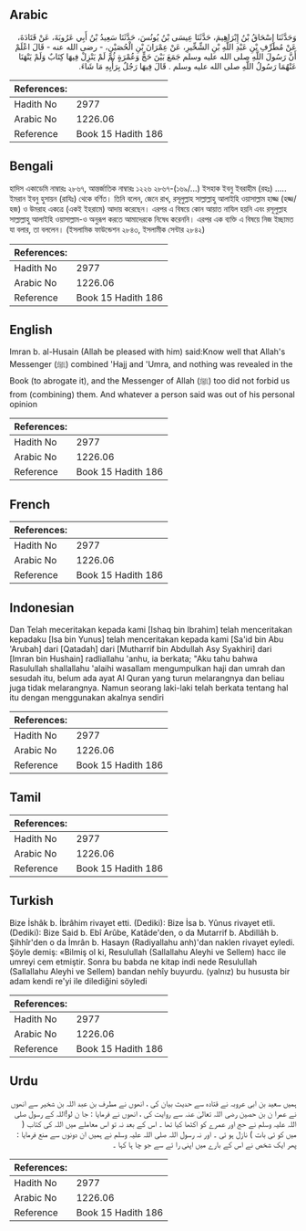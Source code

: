 ## Arabic


<div dir="rtl" lang="ar" style={{fontSize:'larger',backgroundColor:'#f8f9fa',padding:20}}>
وَحَدَّثَنَا إِسْحَاقُ بْنُ إِبْرَاهِيمَ، حَدَّثَنَا عِيسَى بْنُ يُونُسَ، حَدَّثَنَا سَعِيدُ بْنُ أَبِي عَرُوبَةَ، عَنْ قَتَادَةَ، عَنْ مُطَرِّفِ بْنِ عَبْدِ اللَّهِ بْنِ الشِّخِّيرِ، عَنْ عِمْرَانَ بْنِ الْحُصَيْنِ، - رضى الله عنه - قَالَ اعْلَمْ أَنَّ رَسُولَ اللَّهِ صلى الله عليه وسلم جَمَعَ بَيْنَ حَجٍّ وَعُمْرَةٍ ثُمَّ لَمْ يَنْزِلْ فِيهَا كِتَابٌ وَلَمْ يَنْهَنَا عَنْهُمَا رَسُولُ اللَّهِ صلى الله عليه وسلم ‏.‏ قَالَ فِيهَا رَجُلٌ بِرَأْيِهِ مَا شَاءَ‏.‏
</div>
<div style={{backgroundColor:'#f8f9fa',padding:20, marginBottom: 10}}><table> <thead> <tr> <th>References:</th> <th></th> </tr> </thead> <tbody><tr><td>Hadith No</td><td>2977</td></tr><tr><td>Arabic No</td><td>1226.06</td></tr><tr><td>Reference</td><td>Book 15 Hadith 186</td></tr></tbody></table></div>

## Bengali


<div dir="ltr" lang="bn" style={{fontSize:'larger',backgroundColor:'#f8f9fa',padding:20}}>
হাদিস একাডেমি নাম্বারঃ ২৮৬৭, আন্তর্জাতিক নাম্বারঃ ১২২৬ ২৮৬৭-(১৬৯/...) ইসহাক ইবনু ইবরাহীম (রহঃ) ..... ইমরান ইবনু হুসায়ন (রাযিঃ) থেকে বর্ণিত। তিনি বলেন, জেনে রাখ, রসূলুল্লাহ সাল্লাল্লাহু আলাইহি ওয়াসাল্লাম হাজ্জ (হজ্জ/হজ) ও উমরাহ একত্রে (একই ইহরামে) আদায় করেছেন। এরপর এ বিষয়ে কোন আয়াত নাযিল হয়নি এবং রসূলুল্লাহ সাল্লাল্লাহু আলাইহি ওয়াসাল্লাম-ও অনুরূপ করতে আমাদেরকে নিষেধ করেননি। এরপর এক ব্যক্তি এ বিষয়ে নিজ ইচ্ছামত যা বলার, তা বললেন। (ইসলামিক ফাউন্ডেশন ২৮৪৩, ইসলামীক সেন্টার ২৮৪২)
</div>
<div style={{backgroundColor:'#f8f9fa',padding:20, marginBottom: 10}}><table> <thead> <tr> <th>References:</th> <th></th> </tr> </thead> <tbody><tr><td>Hadith No</td><td>2977</td></tr><tr><td>Arabic No</td><td>1226.06</td></tr><tr><td>Reference</td><td>Book 15 Hadith 186</td></tr></tbody></table></div>

## English


<div dir="ltr" lang="en" style={{fontSize:'larger',backgroundColor:'#f8f9fa',padding:20}}>
Imran b. al-Husain (Allah be pleased with him) said:Know well that Allah's Messenger (ﷺ) combined 'Hajj and 'Umra, and nothing was revealed in the Book (to abrogate it), and the Messenger of Allah (ﷺ) too did not forbid us from (combining) them. And whatever a person said was out of his personal opinion
</div>
<div style={{backgroundColor:'#f8f9fa',padding:20, marginBottom: 10}}><table> <thead> <tr> <th>References:</th> <th></th> </tr> </thead> <tbody><tr><td>Hadith No</td><td>2977</td></tr><tr><td>Arabic No</td><td>1226.06</td></tr><tr><td>Reference</td><td>Book 15 Hadith 186</td></tr></tbody></table></div>

## French


<div dir="ltr" lang="fr" style={{fontSize:'larger',backgroundColor:'#f8f9fa',padding:20}}>

</div>
<div style={{backgroundColor:'#f8f9fa',padding:20, marginBottom: 10}}><table> <thead> <tr> <th>References:</th> <th></th> </tr> </thead> <tbody><tr><td>Hadith No</td><td>2977</td></tr><tr><td>Arabic No</td><td>1226.06</td></tr><tr><td>Reference</td><td>Book 15 Hadith 186</td></tr></tbody></table></div>

## Indonesian


<div dir="ltr" lang="id" style={{fontSize:'larger',backgroundColor:'#f8f9fa',padding:20}}>
Dan Telah meceritakan kepada kami [Ishaq bin Ibrahim] telah menceritakan kepadaku [Isa bin Yunus] telah menceritakan kepada kami [Sa'id bin Abu 'Arubah] dari [Qatadah] dari [Mutharrif bin Abdullah Asy Syakhiri] dari [Imran bin Hushain] radliallahu 'anhu, ia berkata; "Aku tahu bahwa Rasulullah shallallahu 'alaihi wasallam mengumpulkan haji dan umrah dan sesudah itu, belum ada ayat Al Quran yang turun melarangnya dan beliau juga tidak melarangnya. Namun seorang laki-laki telah berkata tentang hal itu dengan menggunakan akalnya sendiri
</div>
<div style={{backgroundColor:'#f8f9fa',padding:20, marginBottom: 10}}><table> <thead> <tr> <th>References:</th> <th></th> </tr> </thead> <tbody><tr><td>Hadith No</td><td>2977</td></tr><tr><td>Arabic No</td><td>1226.06</td></tr><tr><td>Reference</td><td>Book 15 Hadith 186</td></tr></tbody></table></div>

## Tamil


<div dir="ltr" lang="ta" style={{fontSize:'larger',backgroundColor:'#f8f9fa',padding:20}}>

</div>
<div style={{backgroundColor:'#f8f9fa',padding:20, marginBottom: 10}}><table> <thead> <tr> <th>References:</th> <th></th> </tr> </thead> <tbody><tr><td>Hadith No</td><td>2977</td></tr><tr><td>Arabic No</td><td>1226.06</td></tr><tr><td>Reference</td><td>Book 15 Hadith 186</td></tr></tbody></table></div>

## Turkish


<div dir="ltr" lang="tr" style={{fontSize:'larger',backgroundColor:'#f8f9fa',padding:20}}>
Bize İshâk b. İbrâhim rivayet etti. (Dediki): Bize İsa b. Yûnus rivayet etli. (Dediki): Bize Said b. Ebî Arûbe, Katâde'den, o da Mutarrif b. Abdillâh b. Şihhîr'den o da İmrân b. Hasayn (Radiyallahu anh)'dan naklen rivayet eyledi. Şöyle demiş: «Bilmiş ol ki, Resulullah (Sallallahu Aleyhi ve Sellem) hacc ile umreyi cem etmiştir. Sonra bu babda ne kitap indi nede Resulullah (Sallallahu Aleyhi ve Sellem) bandan nehîy buyurdu. (yalnız) bu hususta bir adam kendi re'yi ile dilediğini söyledi
</div>
<div style={{backgroundColor:'#f8f9fa',padding:20, marginBottom: 10}}><table> <thead> <tr> <th>References:</th> <th></th> </tr> </thead> <tbody><tr><td>Hadith No</td><td>2977</td></tr><tr><td>Arabic No</td><td>1226.06</td></tr><tr><td>Reference</td><td>Book 15 Hadith 186</td></tr></tbody></table></div>

## Urdu


<div dir="rtl" lang="ur" style={{fontSize:'larger',backgroundColor:'#f8f9fa',padding:20}}>
ہمیں سعید بن ابی عروبہ نے قتادہ سے حدیث بیان کی ، انھوں نے مطرف بن عبد اللہ بن شخیر سے انھوں نے عمرا ن بن حصین رضی اللہ تعالیٰ عنہ سے روایت کی ، انھوں نے فرمایا : جا ن لو!اللہ کے رسول صلی اللہ علیہ وسلم نے حج اور عمرے کو اکٹھا کیا تھا ۔ اس کے بعد نہ تو اس معاملے میں اللہ کی کتاب ( میں کو ئی بات ) نازل ہو ئی ۔ اور نہ رسول اللہ صلی اللہ علیہ وسلم نے ہمیں ان دونوں سے منع فرمایا : پھر ایک شخص نے اس کے بارے میں اپنی را ئے سے جو چا ہا کہا ۔
</div>
<div style={{backgroundColor:'#f8f9fa',padding:20, marginBottom: 10}}><table> <thead> <tr> <th>References:</th> <th></th> </tr> </thead> <tbody><tr><td>Hadith No</td><td>2977</td></tr><tr><td>Arabic No</td><td>1226.06</td></tr><tr><td>Reference</td><td>Book 15 Hadith 186</td></tr></tbody></table></div>